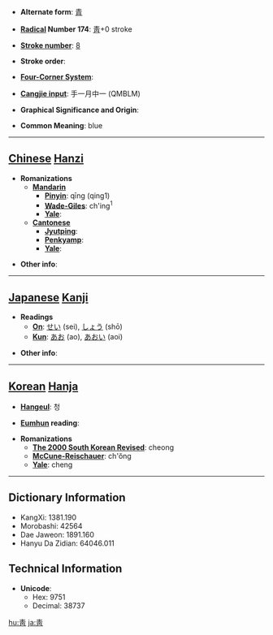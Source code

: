 * '''Alternate form''': [[青]]

* '''[[Wiktionary:Chinese radical index| Radical]] Number 174''': [[Wiktionary:Chinese radical index 靑|靑]]+0 stroke

* '''[[Wiktionary:Chinese total strokes index|Stroke number]]''': [[Wiktionary:Chinese total strokes index 8|8]]

* '''Stroke order''': 

* '''[[Wiktionary:Chinese four corner index|Four-Corner System]]''': 

* '''[[Wiktionary:Chinese Cangjie index|Cangjie input]]''': 手一月中一 (QMBLM)

* '''Graphical Significance and Origin''': 

* '''Common Meaning''': blue

----

== [[Chinese]] [[Hanzi]] ==

* '''Romanizations'''
** '''[[Mandarin]]'''
*** '''[[Pinyin]]''': qīng (qing1)
*** '''[[Wade-Giles]]''': ch'ing<sup>1</sup>
*** '''[[Yale]]''': 
** '''[[Cantonese]]'''
*** '''[[Jyutping]]''':
*** '''[[Penkyamp]]''': 
*** '''[[Yale]]''': 

* '''Other info''': 

----

== [[Japanese]] [[Kanji]] ==

* '''Readings'''
** '''[[On]]''': [[せい]] (sei), [[しょう]] (shō)
** '''[[Kun]]''': [[あお]] (ao), [[あおい]] (aoi)

* '''Other info''':  

----

== [[Korean]] [[Hanja]] ==

* '''[[Hangeul]]''': 청

* '''[[Eumhun]] reading''': 

* '''Romanizations'''
** '''[[The 2000 South Korean Revised Romanization|The 2000 South Korean Revised]]''': cheong
** '''[[McCune-Reischauer]]''': ch'ŏng
** '''[[Yale]]''': cheng

----

== Dictionary Information ==

* KangXi: 1381.190
* Morobashi: 42564
* Dae Jaweon: 1891.160
* Hanyu Da Zidian: 64046.011

== Technical Information ==

* '''Unicode''':
** Hex: 9751
** Decimal: 38737

[[hu:靑]]
[[ja:靑]]